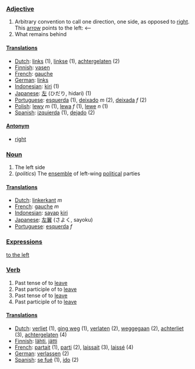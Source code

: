 ===[[Adjective]]===

# Arbitrary convention to call one direction, one side, as opposed to [[right]]. This [[arrow]] points to the left: <--
# What remains behind

====[[Translation]]s====

*[[Dutch]]: [[links]] (1), [[linkse]] (1), [[achtergelaten]] (2)
*[[Finnish]]: [[vasen]]
*[[French]]: [[gauche]]
*[[German]]: [[links]]
*[[Indonesian]]: [[kiri]] (1)
*[[Japanese]]: [[左]] (ひだり, hidari) (1)
*[[Portuguese]]: [[esquerda]] (1), [[deixado]] ''m'' (2), [[deixada]] ''f'' (2)
*[[Polish]]: [[lewy]] ''m'' (1), [[lewa]] ''f'' (1), [[lewe]] ''n'' (1)
*[[Spanish]]: [[izquierda]] (1), [[dejado]] (2)

====[[Antonym]]====

*[[right]]

===[[Noun]]===

# The left side
# (''politics'') The [[ensemble]] of left-wing [[political]] parties

====[[Translation]]s====

*[[Dutch]]: [[linkerkant]] ''m''
*[[French]]: [[gauche]] ''m''
*[[Indonesian]]: [[sayap]] [[kiri]]
*[[Japanese]]: [[左翼]] (さよく, sayoku)
*[[Portuguese]]: [[esquerda]] ''f''

===[[Expression]]s===

[[to the left]]

===[[Verb]]===

#Past tense of to [[leave]]
#Past participle of to [[leave]]
#Past tense of to [[leave]]
#Past participle of to [[leave]]

====[[Translation]]s====

*[[Dutch]]: [[verliet]] (1), [[ging weg]] (1), [[verlaten]] (2), [[weggegaan]] (2), [[achterliet]] (3), [[achtergelaten]] (4)
*[[Finnish]]: [[lähti]], [[jätti]]
*[[French]]: [[partait]] (1), [[parti]] (2), [[laissait]] (3), [[laissé]] (4)
*[[German]]: [[verlassen]] (2)
*[[Spanish]]: [[se fué]] (1), [[ido]] (2)